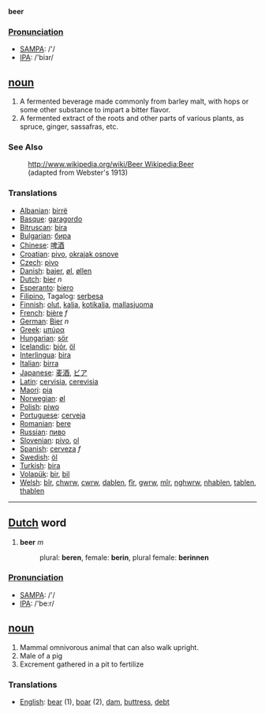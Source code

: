 '''beer'''

===[[Pronunciation]]===
*[[w:SAMPA|SAMPA]]: /'/
*[[w:IPA|IPA]]: /'biɜr/

== [[noun]] ==
# A fermented beverage made commonly from barley malt, with hops or some other substance to impart a bitter flavor.
# A fermented extract of the roots and other parts of various plants, as spruce, ginger, sassafras, etc.

=== See Also ===
:[[http://www.wikipedia.org/wiki/Beer Wikipedia:Beer]]
:(adapted from Webster's 1913)

=== Translations ===
*[[Albanian]]: [[birrë]]
*[[Basque]]: [[garagordo]]
*[[Bitruscan]]: [[bira]]
*[[Bulgarian]]: [[бира]]
*[[Chinese]]: [[啤酒]]
*[[Croatian]]: [[pivo]], [[okrajak osnove]]
*[[Czech]]: [[pivo]]
*[[Danish]]: [[bajer]], [[øl]], [[øllen]]
*[[Dutch]]: [[bier]] ''n''
*[[Esperanto]]: [[biero]]
*[[Filipino]], Tagalog: [[serbesa]]
*[[Finnish]]: [[olut]], [[kalja]], [[kotikalja]], [[mallasjuoma]]
*[[French]]: [[bière]] ''f''
*[[German]]: [[Bier]] ''n''
*[[Greek]]: [[μπύρα]]
*[[Hungarian]]: [[sör]]
*[[Icelandic]]: [[bjór]], [[öl]]
*[[Interlingua]]: [[bira]]
*[[Italian]]: [[birra]]
*[[Japanese]]: [[麦酒]], [[ビア]]
*[[Latin]]: [[cervisia]], [[cerevisia]]
*[[Maori]]: [[pia]]
*[[Norwegian]]: [[øl]]
*[[Polish]]: [[piwo]]
*[[Portuguese]]: [[cerveja]]
*[[Romanian]]: [[bere]]
*[[Russian]]: [[пиво]]
*[[Slovenian]]: [[pivo]], [[ol]]
*[[Spanish]]: [[cerveza]] ''f''
*[[Swedish]]: [[öl]]
*[[Turkish]]: [[bira]]
*[[Volapük]]: [[bir]], [[bil]]
*[[Welsh]]: [[bîr]], [[chwrw]], [[cwrw]], [[dablen]], [[fîr]], [[gwrw]], [[mîr]], [[nghwrw]], [[nhablen]], [[tablen]], [[thablen]]

----

== [[Dutch]] word ==
#'''beer''' ''m''
#:plural: '''beren''', female: '''berin''', plural female: '''berinnen'''

=== [[Pronunciation]] ===
*[[w:SAMPA|SAMPA]]: /'/
*[[w:IPA|IPA]]: /'be:r/

== [[noun]] ==

# Mammal omnivorous animal that can also walk upright.
# Male of a pig
# Excrement gathered in a pit to fertilize

===Translations===
*[[English]]: [[bear]] (1), [[boar]] (2), [[dam]], [[buttress]], [[debt]]